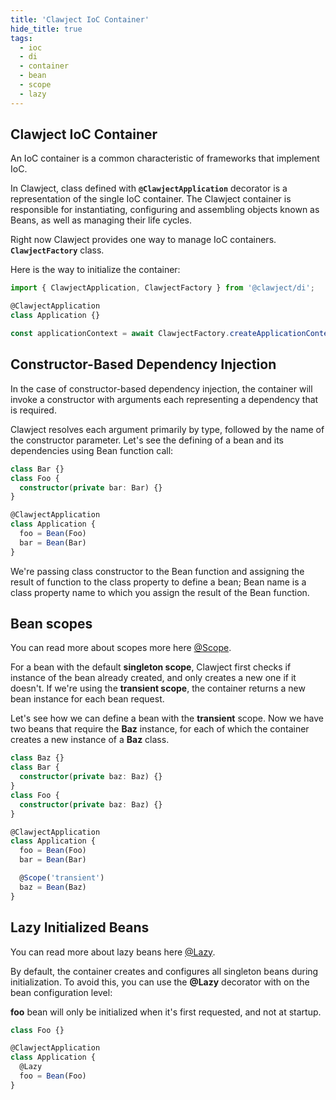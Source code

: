 ```yaml
---
title: 'Clawject IoC Container'
hide_title: true
tags:
  - ioc
  - di
  - container
  - bean
  - scope
  - lazy
---
```


## Clawject IoC Container

An IoC container is a common characteristic of frameworks that implement IoC.

In Clawject, class defined with **`@ClawjectApplication`** decorator is a representation of the single IoC container.
The Clawject container is responsible for instantiating, configuring and assembling objects known as Beans,
as well as managing their life cycles.

Right now Clawject provides one way to manage IoC containers. **`ClawjectFactory`** class.

Here is the way to initialize the container:

```ts
import { ClawjectApplication, ClawjectFactory } from '@clawject/di';

@ClawjectApplication
class Application {}

const applicationContext = await ClawjectFactory.createApplicationContext(Application)
```

## Constructor-Based Dependency Injection

In the case of constructor-based dependency injection,
the container will invoke a constructor with arguments each representing a dependency that is required.

Clawject resolves each argument primarily by type, followed by the name of the constructor parameter.
Let's see the defining of a bean and its dependencies using Bean function call:

```ts
class Bar {}
class Foo {
  constructor(private bar: Bar) {}
}

@ClawjectApplication
class Application {
  foo = Bean(Foo)
  bar = Bean(Bar)
}
```

We're passing class constructor to the Bean function and assigning the result of function to the class property to define a bean;
Bean name is a class property name to which you assign the result of the Bean function.

## Bean scopes

You can read more about scopes more here [@Scope](/docs/fundamentals/scope).

For a bean with the default **singleton scope**,
Clawject first checks if instance of the bean already created,
and only creates a new one if it doesn't.
If we're using the **transient scope**, the container returns a new bean instance for each bean request.

Let's see how we can define a bean with the **transient** scope.
Now we have two beans that require the **Baz** instance,
for each of which the container creates a new instance of a **Baz** class.

```ts
class Baz {}
class Bar {
  constructor(private baz: Baz) {}
}
class Foo {
  constructor(private baz: Baz) {}
}

@ClawjectApplication
class Application {
  foo = Bean(Foo)
  bar = Bean(Bar)

  @Scope('transient')
  baz = Bean(Baz)
}
```

## Lazy Initialized Beans

You can read more about lazy beans here [@Lazy](/docs/fundamentals/lazy).

By default, the container creates and configures all singleton beans during initialization.
To avoid this, you can use the **@Lazy** decorator with on the bean configuration level:

**foo** bean will only be initialized when it's first requested, and not at startup.

```ts
class Foo {}

@ClawjectApplication
class Application {
  @Lazy
  foo = Bean(Foo)
}
```
